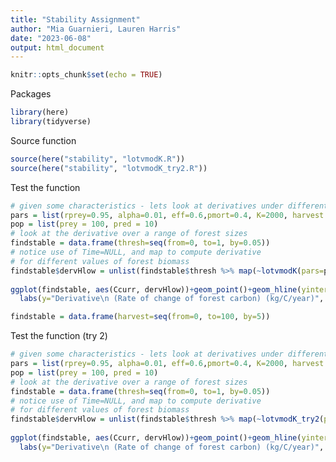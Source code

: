 ```yaml
---
title: "Stability Assignment"
author: "Mia Guarnieri, Lauren Harris"
date: "2023-06-08"
output: html_document
---
```


```r
knitr::opts_chunk$set(echo = TRUE)
```

Packages
```r
library(here)
library(tidyverse)
```

Source function
```r
source(here("stability", "lotvmodK.R"))
source(here("stability", "lotvmodK_try2.R"))
```

Test the function
```r
# given some characteristics - lets look at derivatives under different harvest rates
pars = list(rprey=0.95, alpha=0.01, eff=0.6,pmort=0.4, K=2000, harvest = 20)
pop = list(prey = 100, pred = 10)
# look at the derivative over a range of forest sizes
findstable = data.frame(thresh=seq(from=0, to=1, by=0.05))
# notice use of Time=NULL, and map to compute derivative
# for different values of forest biomass
findstable$dervHlow = unlist(findstable$thresh %>% map(~lotvmodK(pars=pars, t=NULL, pop=pop, thresh = .x)))
                                                  
ggplot(findstable, aes(Ccurr, dervHlow))+geom_point()+geom_hline(yintercept = 0, col="red")+
  labs(y="Derivative\n (Rate of change of forest carbon) (kg/C/year)", x="Current Forest Carbon Stock (kgC)")
```

```r
findstable = data.frame(harvest=seq(from=0, to=100, by=5))

```

Test the function (try 2)
```r
# given some characteristics - lets look at derivatives under different harvest rates
pars = list(rprey=0.95, alpha=0.01, eff=0.6,pmort=0.4, K=2000, harvest = 20)
pop = list(prey = 100, pred = 10)
# look at the derivative over a range of forest sizes
findstable = data.frame(thresh=seq(from=0, to=1, by=0.05))
# notice use of Time=NULL, and map to compute derivative
# for different values of forest biomass
findstable$dervHlow = unlist(findstable$thresh %>% map(~lotvmodK_try2(pars=pars, t=NULL, pop=pop, thresh = .x)))
                                                  
ggplot(findstable, aes(Ccurr, dervHlow))+geom_point()+geom_hline(yintercept = 0, col="red")+
  labs(y="Derivative\n (Rate of change of forest carbon) (kg/C/year)", x="Current Forest Carbon Stock (kgC)")
```